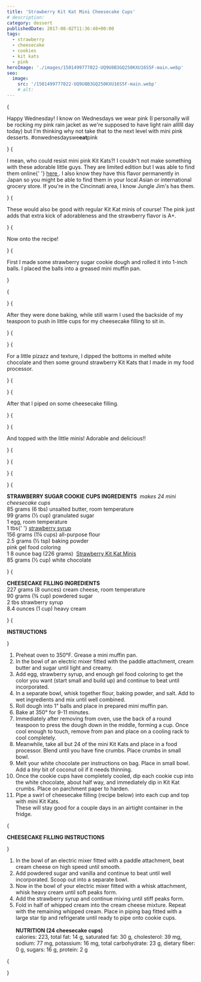 ```yaml
---
title: 'Strawberry Kit Kat Mini Cheesecake Cups'
# description:
category: dessert
publishedDate: 2017-08-02T11:36:48+00:00
tags:
  - strawberry
  - cheesecake
  - cookies
  - kit kats
  - pink
heroImage: './images/1501499777022-UQ9U8B3GQ250KXU16S5F-main.webp'
seo:
  image:
    src: '/1501499777022-UQ9U8B3GQ250KXU16S5F-main.webp'
    # alt:
---
```



{<p>Happy Wednesday! I know on Wednesdays we wear pink (I personally will be
rocking my pink rain jacket as we're supposed to have light rain allllll day
today) but I'm thinking why not take that to the next level with mini pink
desserts. #onwednesdayswe<strong>eat</strong>pink</p>}
{<p>I mean, who could resist mini pink Kit Kats?! I couldn't not make something
with these adorable little guys. They are limited edition but I was able to
find them online{' '}
<a href="http://www.shopfoodex.com/hersheys-minis-unwrapped-flavors-california-crisp-wafers-strawberry-creme-pouch-p-62388.html?utm_source=Google&amp;utm_medium=Merchant%2BCenter&amp;utm_campaign=Feed&amp;gclid=EAIaIQobChMIucydsK241QIVmYuzCh1AeQVgEAkYAiABEgIp_PD_BwE">
here
</a>
. I also know they have this flavor permanently in Japan so you might be
able to find them in your local Asian or international grocery store. If
you're in the Cincinnati area, I know Jungle Jim's has them.</p>}
{<p>These would also be good with regular Kit Kat minis of course! The pink just
adds that extra kick of adorableness and the strawberry flavor is A+.</p>}
{<p>Now onto the recipe!</p>}
{<p>First I made some strawberry sugar cookie dough and rolled it into 1-inch
balls. I placed the balls into a greased mini muffin pan.</p>}

{<p><Picture
		src={ContentImage1}
		alt="Strawberry Kit Kat Mini Cheesecake Cups | Sarah Makes Stuff"
	/></p>}
{<p>After they were done baking, while still warm I used the backside of my
teaspoon to push in little cups for my cheesecake filling to sit in.</p>}
{<p><Picture
		src={ContentImage2}
		alt="Strawberry Kit Kat Mini Cheesecake Cups | Sarah Makes Stuff"
	/></p>}
{<p>For a little pizazz and texture, I dipped the bottoms in melted white
chocolate and then some ground strawberry Kit Kats that I made in my food
processor.</p>}
{<p><Picture
		src={ContentImage3}
		alt="Strawberry Kit Kat Mini Cheesecake Cups | Sarah Makes Stuff"
	/></p>}
{<p>After that I piped on some cheesecake filling.</p>}
{<p><Picture
		src={ContentImage4}
		alt="Strawberry Kit Kat Mini Cheesecake Cups | Sarah Makes Stuff"
	/></p>}
{<p>And topped with the little minis! Adorable and delicious!!</p>}
{<p><Picture
		src={ContentImage5}
		alt="Strawberry Kit Kat Mini Cheesecake Cups | Sarah Makes Stuff"
	/></p>}
{<p><Picture
		src={ContentImage6}
		alt="Strawberry Kit Kat Mini Cheesecake Cups | Sarah Makes Stuff"
	/></p>}
{<p><Picture
		src={ContentImage7}
		alt="Strawberry Kit Kat Mini Cheesecake Cups | Sarah Makes Stuff"
	/></p>}
{<p><strong>STRAWBERRY SUGAR COOKIE CUPS INGREDIENTS</strong> 
<em>makes 24 mini cheesecake cups</em>
<br />
85 grams (6 tbs) unsalted butter, room temperature
<br />
99 grams (½ cup) granulated sugar
<br />1 egg, room temperature
<br />1 tbs{' '}
<a
		target="_blank"
		href="https://onlinestore.smucker.com/display_product.cfm?prod_id=2737&amp;cat_id=145"
	>
strawberry syrup
</a>
<br />
156 grams (1¼ cups) all-purpose flour
<br />
2.5 grams (½ tsp) baking powder
<br />
pink gel food coloring
<br />1 8 ounce bag (226 grams) 
<a
		target="_blank"
		href="http://www.shopfoodex.com/hersheys-minis-unwrapped-flavors-california-crisp-wafers-strawberry-creme-pouch-p-62388.html?utm_source=Google&amp;utm_medium=Merchant%2BCenter&amp;utm_campaign=Feed&amp;gclid=EAIaIQobChMIucydsK241QIVmYuzCh1AeQVgEAkYAiABEgIp_PD_BwE"
	>
Strawberry Kit Kat Minis
</a>
<br />
85 grams (½ cup) white chocolate</p>}
{<p><strong>CHEESECAKE FILLING INGREDIENTS</strong>
<br />
227 grams (8 ounces) cream cheese, room temperature
<br />
90 grams (¾ cup) powdered sugar
<br />2 tbs strawberry syrup
<br />
8.4 ounces (1 cup) heavy cream</p>}
{<p><strong>INSTRUCTIONS</strong></p>}

<ol>
	<li>Preheat oven to 350°F. Grease a mini muffin pan.</li>
	<li>
		In the bowl of an electric mixer fitted with the paddle attachment, cream
		butter and sugar until light and creamy.
	</li>
	<li>
		Add egg, strawberry syrup, and enough gel food coloring to get the color you
		want (start small and build up) and continue to beat until incorporated.
	</li>
	<li>
		In a separate bowl, whisk together flour, baking powder, and salt. Add to
		wet ingredients and mix until well combined.
	</li>
	<li>Roll dough into 1" balls and place in prepared mini muffin pan.</li>
	<li>Bake at 350° for 9-11 minutes.</li>
	<li>
		Immediately after removing from oven, use the back of a round teaspoon to
		press the dough down in the middle, forming a cup. Once cool enough to
		touch, remove from pan and place on a cooling rack to cool completely.
	</li>
	<li>
		Meanwhile, take all but 24 of the mini Kit Kats and place in a food
		processor. Blend until you have fine crumbs. Place crumbs in small bowl.
	</li>
	<li>
		Melt your white chocolate per instructions on bag. Place in small bowl. Add
		a <em>tiny</em> bit of coconut oil if it needs thinning.
	</li>
	<li>
		Once the cookie cups have completely cooled, dip each cookie cup into the
		white chocolate, about half way, and immediately dip in Kit Kat crumbs.
		Place on parchment paper to harden. 
	</li>
	<li>
		Pipe a swirl of cheesecake filling (recipe below) into each cup and top with
		mini Kit Kats.
		<br />
		These will stay good for a couple days in an airtight container in the
		fridge.
	</li>
</ol>
{
	<p>
		<strong>CHEESECAKE FILLING INSTRUCTIONS</strong>
	</p>
}
<ol>
	<li>
		In the bowl of an electric mixer fitted with a paddle attachment, beat cream
		cheese on high speed until smooth.
	</li>
	<li>
		Add powdered sugar and vanilla and continue to beat until well incorporated.
		Scoop out into a separate bowl.
	</li>
	<li>
		Now in the bowl of your electric mixer fitted with a whisk attachment, whisk
		heavy cream until soft peaks form.
	</li>
	<li>Add the strawberry syrup and continue mixing until stiff peaks form.</li>
	<li>
		Fold in half of whipped cream into the cream cheese mixture. Repeat with the
		remaining whipped cream. Place in piping bag fitted with a large star tip
		and refrigerate until ready to pipe onto cookie cups.
		<br />
		<br />
		<strong>NUTRITION (24 cheesecake cups)</strong>
		<br />
		calories: 223, total fat: 14 g, saturated fat: 30 g, cholesterol: 39 mg,
		sodium: 77 mg, potassium: 16 mg, total carbohydrate: 23 g, dietary fiber: 0
		g, sugars: 16 g, protein: 2 g
	</li>
</ol>
{
	<p>
		<Picture
			src={ContentImage8}
			alt="Strawberry Kit Kat Mini Cheesecake Cups | Sarah Makes Stuff"
		/>
	</p>
}
